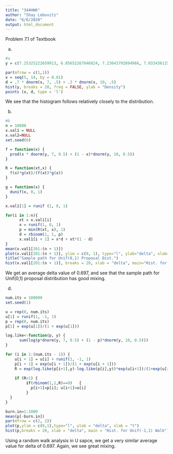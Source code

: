 ```yaml
---
title: "344HW6"
author: "Shay Lebovitz"
date: "6/6/2020"
output: html_document
---
```


Problem 7.1 of Textbook

a) 
```r
#a
y = c(7.25325222659913, 6.85652267046824, 7.23643792894966, 7.03343611519664, 6.9186591609056, 6.65649879051228, 6.42308043084932, 7.46636287619574, 10.3497865413661, 6.93593298389149, 6.83974994639286, 10.1477534866707, 7.18844547660898, 8.79161716373787, 6.77135115622428, 9.89206349173715, 10.6292620609587, 6.17109362928208, 9.44878709751433, 7.12422462946795, 6.75066335182976, 7.42808832040163, 9.4949511197615, 6.74956775652862, 9.46445384762244, 7.27348041082583, 6.98896265672564, 7.26262394415349, 6.94244760575449, 7.28846831817204, 9.70904705672207, 10.9878054216487, 7.45111574465272, 6.97036693452533, 6.53291089305878, 6.52220443343591, 6.10163473472885, 10.2820394025033, 8.13866685075031, 9.51099560173583, 7.74154300863383, 6.14372115300404, 6.68548657458669, 10.8689484723994, 6.73064827757487, 10.5866677031468, 9.56384573435206, 6.99562383496413, 6.18576529608999, 10.5254577115642, 9.44970647261562, 9.84118730329914, 7.21312721539275, 7.83136245649827, 10.2825737379552, 6.36363038852991, 6.74285813989089, 6.98035358880607, 6.92964132433787, 6.84202550407557, 7.38016635912841, 9.78362588855716, 7.58508950152404, 9.50912675753626, 6.55132388271122, 6.88852617303433, 7.90209596243866, 7.01301915336949, 9.93871470060288, 7.51086841627442, 6.67441840075985, 6.10225392630878, 7.40059858311095, 7.30520952023732, 7.21041994910681, 10.519655486735, 10.1288125396083, 7.04575576918983, 9.8008750675778, 10.3528228749625, 7.25796001419125, 7.67456458165231, 6.52507043820612, 6.57628671699353, 6.52670898857082, 7.44576437202348, 10.5860658476161, 6.97650854570433, 6.89904378626167, 7.48642531607213, 6.39227547871176, 7.32020055238666, 9.64975498620833, 6.92112490660115, 10.4213997762887, 6.3455538999162, 6.99875637216512, 6.98618105048244, 5.96048736574766, 10.2852677946904)

par(mfrow = c(1,1))
x = seq(5, 14, by = 0.01)
d = .7 * dnorm(x, 7, .5) + .3 * dnorm(x, 10, .5)
hist(y, breaks = 20, freq = FALSE, ylab = "Density")
points (x, d, type = 'l')
```
We see that the histogram follows relatively closely to the distribution.

b)
```r
#b
n = 10000
x.val1 = NULL
x.val2=NULL
set.seed(0)

f = function(x) {
  prod(x * dnorm(y, 7, 0.5) + (1 - x)*dnorm(y, 10, 0.5))
}

R = function(xt,x) {
  f(x)*g(xt)/(f(xt)*g(x))
}

g = function(x) {
  dunif(x, 0, 1)
}

x.val1[1] = runif (1, 0, 1)

for(i in 1:n){
      xt = x.val1[i]
      x = runif(1, 0, 1)
      p = min(R(xt, x), 1)
      d = rbinom(1, 1, p)
      x.val1[i + 1] = x*d + xt*(1 - d)
}
mean(x.val1[201:(n + 1)])
plot(x.val1[201:(n + 1)], ylim = c(0, 1), type="l", ylab="delta", xlab="t")
title("Sample path for Unif(0,1) Proposal Dist.")
hist(x.val1[201:(n + 1)], breaks = 20, xlab = "delta", main="Hist. for Unif(0,1) Proposal Dist.")
```
We get an average delta value of 0.697, and see that the sample path for Unif(0,1) proposal distribution has good mixing.

d)
```r
num.its = 100000
set.seed(1)

u = rep(0, num.its)
u[1] = runif(1, -1, 1)
p = rep(0, num.its)
p[1] = exp(u[1])/(1 + exp(u[1]))

log.like<-function(p, y) {
	  sum(log(p*dnorm(y, 7, 0.5) + (1 - p)*dnorm(y, 10, 0.5)))
}

for (i in 1:(num.its - 1)) {
	u[i + 1] = u[i] + runif(1, -1, 1)
	p[i + 1] = exp(u[i + 1])/(1 + exp(u[i + 1]))
	R = exp(log.like(p[i+1],y)-log.like(p[i],y))*exp(u[i+1])/(1+exp(u[i+1]))^2/exp(u[i])*(1+exp(u[i]))^2
	
	if (R<1) {
		 if(rbinom(1,1,R)==0)	{
		   p[i+1]=p[i]; u[i+1]=u[i]
		 }
  }
}

burn.in=1:1000
mean(p[-burn.in])
par(mfrow = c(2, 2))
plot(p,ylim = c(0,1),type="l", ylab = "delta", xlab = "t")
hist(p,breaks = 20, xlab = "delta", main = "Hist. for Unif(-1,1) Walk")
```
Using a random walk analysis in U sapce, we get a very similar average value for delta of 0.697. Again, we see great mixing.